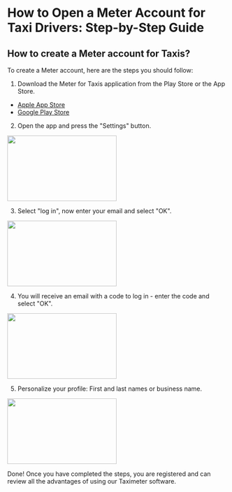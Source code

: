 
# How to Open a Meter Account for Taxi Drivers: Step-by-Step Guide

## How to create a Meter account for Taxis?
To create a Meter account, here are the steps you should follow:

1. Download the Meter for Taxis application from the Play Store or the App Store.
- [Apple App Store](https://apps.apple.com/us/app/meter-for-taxis/id931234419)
- [Google Play Store](https://play.google.com/store/apps/details?id=osacky.ridemeter)

2. Open the app and press the "Settings" button.
<img height="150" src="/IMG_8965.PNG" width="250"/>

3. Select "log in", now enter your email and select "OK".
<img height="150" src="/IMG_8966.PNG" width="250"/>

4. You will receive an email with a code to log in - enter the code and select "OK".
<img height="150" src="/IMG_8967.PNG" width="250"/>

5. Personalize your profile: First and last names or business name.
<img height="150" src="/IMG_8968.PNG" width="250"/>

Done! Once you have completed the steps, you are registered and can review all the advantages of using our Taximeter software.